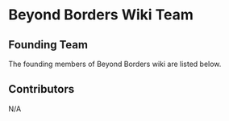# Beyond Borders Wiki Team


## Founding Team
 
The founding members of Beyond Borders wiki are listed below.

<SimpleTeamRow />

## Contributors

N/A